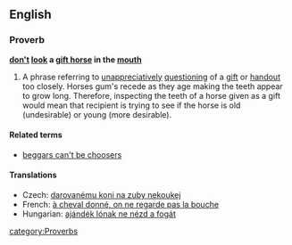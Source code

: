 ==English==

===Proverb===
'''[[don't]] [[look]] a [[gift horse]] in the [[mouth]]'''

# A phrase referring to [[unappreciatively]] [[questioning]] of a [[gift]] or [[handout]] too closely. Horses gum's recede as they age making the teeth appear to grow long. Therefore, inspecting the teeth of a horse given as a gift would mean that recipient is trying to see if the horse is old (undesirable) or young (more desirable). 

====Related terms====
* [[beggars can't be choosers]]

====Translations====
{{trans-top|a phrase referring to unappreciatively questioning of a gift or handout too closely}}
* Czech: [[darovanému koni na zuby nekoukej]]
* French: [[à cheval donné, on ne regarde pas la bouche]]
* Hungarian: [[ajándék lónak ne nézd a fogát]]
{{trans-mid}}
{{trans-bottom}}

[[category:Proverbs]]